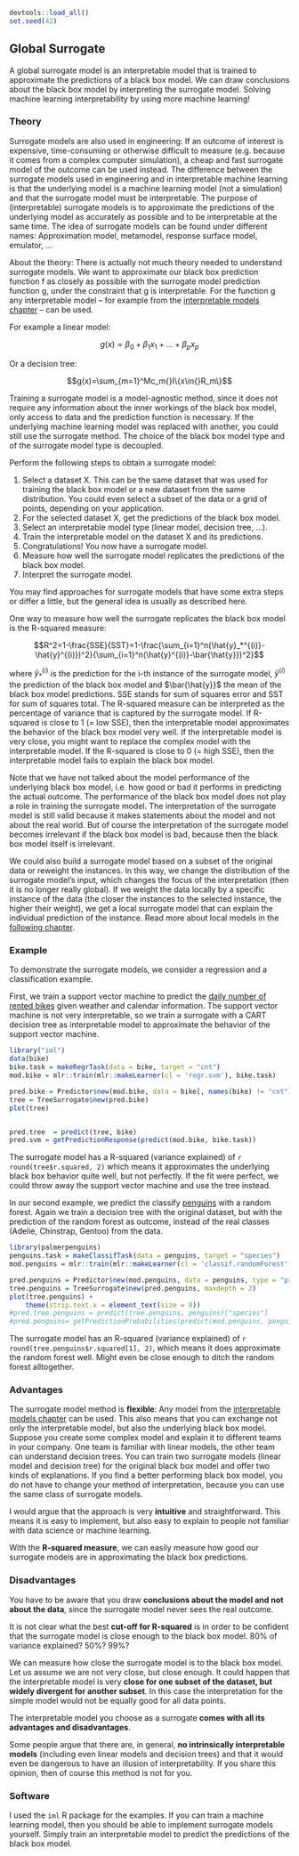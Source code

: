 ```r
devtools::load_all()
set.seed(42)
```

\newpage

## Global Surrogate  {#global}

A global surrogate model is an interpretable model that is trained to approximate the predictions of a black box model.
We can draw conclusions about the black box model by interpreting the surrogate model.
Solving machine learning interpretability by using more machine learning!


### Theory

Surrogate models are also used in engineering:
If an outcome of interest is expensive, time-consuming or otherwise difficult to measure (e.g. because it comes from a complex computer simulation), a cheap and fast surrogate model of the outcome can be used instead. 
The difference between the surrogate models used in engineering and in interpretable machine learning is that the underlying model is a machine learning model (not a simulation) and that the surrogate model must be interpretable. 
The purpose of (interpretable) surrogate models is to approximate the predictions of the underlying model as accurately as possible and to be interpretable at the same time.
The idea of surrogate models can be found under different names:
Approximation model, metamodel, response surface model, emulator, ...

About the theory: 
There is actually not much theory needed to understand surrogate models. 
We want to approximate our black box prediction function f as closely as possible with the surrogate model prediction function g, under the constraint that g is interpretable.
For the function g any interpretable model -- for example from the [interpretable models chapter](#simple) -- can be used.

For example a linear model:

$$g(x)=\beta_0+\beta_1{}x_1{}+\ldots+\beta_p{}x_p$$

Or a decision tree:

$$g(x)=\sum_{m=1}^Mc_m{}I\{x\in{}R_m\}$$

Training a surrogate model is a model-agnostic method, since it does not require any information about the inner workings of the black box model, only access to data and the prediction function is necessary. 
If the underlying machine learning model was replaced with another, you could still use the surrogate method.
The choice of the black box model type and of the surrogate model type is decoupled.

Perform the following steps to obtain a surrogate model:

1. Select a dataset X. 
This can be the same dataset that was used for training the black box model or a new dataset from the same distribution.
You could even select a subset of the data or a grid of points, depending on your application. 
1. For the selected dataset X, get the predictions of the black box model.
1. Select an interpretable model type (linear model, decision tree, ...).
1. Train the interpretable model on the dataset X and its predictions.
1. Congratulations! You now have a surrogate model.
1. Measure how well the surrogate model replicates the predictions of the black box model.
1. Interpret the surrogate model.

You may find approaches for surrogate models that have some extra steps or differ a little, but the general idea is usually as described here.

One way to measure how well the surrogate replicates the black box model is the R-squared measure: 

$$R^2=1-\frac{SSE}{SST}=1-\frac{\sum_{i=1}^n(\hat{y}_*^{(i)}-\hat{y}^{(i)})^2}{\sum_{i=1}^n(\hat{y}^{(i)}-\bar{\hat{y}})^2}$$

where $\hat{y}_*^{(i)}$ is the prediction for the i-th instance of the surrogate model, $\hat{y}^{(i)}$ the prediction of the black box model and $\bar{\hat{y}}$ the mean of the black box model predictions.
SSE stands for sum of squares error and SST for sum of squares total. 
The R-squared measure can be interpreted as the percentage of variance that is captured by the surrogate model. 
If R-squared is close to 1 (= low SSE), then the interpretable model approximates the behavior of the black box model very well. 
If the interpretable model is very close, you might want to replace the complex model with the interpretable model.
If the R-squared is close to 0 (= high SSE), then the interpretable model fails to explain the black box model.

Note that we have not talked about the model performance of the underlying black box model, i.e. how good or bad it performs in predicting the actual outcome. 
The performance of the black box model does not play a role in training the surrogate model.
The interpretation of the surrogate model is still valid because it makes statements about the model and not about the real world.
But of course the interpretation of the surrogate model becomes irrelevant if the black box model is bad, because then the black box model itself is irrelevant.

<!-- More ideas-->
We could also build a surrogate model based on a subset of the original data or reweight the instances.
In this way, we change the distribution of the surrogate model's input, which changes the focus of the interpretation (then it is no longer really global).
If we weight the data locally by a specific instance of the data (the closer the instances to the selected instance, the higher their weight), we get a local surrogate model that can explain the individual prediction of the instance.
Read more about local models in the [following chapter](#lime).

### Example

To demonstrate the surrogate models, we consider a regression and a classification example.

First, we train a support vector machine to predict the [daily number of rented bikes](#bike-data) given weather and calendar information.
The support vector machine is not very interpretable, so we train a surrogate with a CART decision tree as interpretable model to approximate the behavior of the support vector machine.

```r
library("iml")
data(bike)
bike.task = makeRegrTask(data = bike, target = "cnt")
mod.bike = mlr::train(mlr::makeLearner(cl = 'regr.svm'), bike.task)

pred.bike = Predictor$new(mod.bike, data = bike[, names(bike) != "cnt"])
tree = TreeSurrogate$new(pred.bike) 
plot(tree)


pred.tree  = predict(tree, bike)
pred.svm = getPredictionResponse(predict(mod.bike, bike.task))
```

The surrogate model has a R-squared (variance explained) of `r round(tree$r.squared, 2)` which means it approximates the underlying black box behavior quite well, but not perfectly.
If the fit were perfect, we could throw away the support vector machine and use the tree instead.

In our second example, we predict the classify [penguins](#penguins) with a random forest.
Again we train a decision tree with the original dataset, but with the prediction of the random forest as outcome, instead of the real classes (Adelie, Chinstrap, Gentoo) from the data.

```r
library(palmerpenguins)
penguins.task = makeClassifTask(data = penguins, target = "species")
mod.penguins = mlr::train(mlr::makeLearner(cl = 'classif.randomForest', predict.type = "prob"), penguins.task)

pred.penguins = Predictor$new(mod.penguins, data = penguins, type = "prob")
tree.penguins = TreeSurrogate$new(pred.penguins, maxdepth = 2) 
plot(tree.penguins) + 
	theme(strip.text.x = element_text(size = 8))
#pred.tree.penguins = predict(tree.penguins, penguins)["species"]
#pred.penguins= getPredictionProbabilities(predict(mod.penguins, penguins.task))
```

The surrogate model has an R-squared (variance explained) of `r round(tree.penguins$r.squared[1], 2)`, which means it does approximate the random forest well.
Might even be close enough to ditch the random forest alltogether.

### Advantages 

The surrogate model method is **flexible**:
Any model from the [interpretable models chapter](#simple) can be used.
This also means that you can exchange not only the interpretable model, but also the underlying black box model.
Suppose you create some complex model and explain it to different teams in your company.
One team is familiar with linear models, the other team can understand decision trees.
You can train two surrogate models (linear model and decision tree) for the original black box model and offer two kinds of explanations.
If you find a better performing black box model, you do not have to change your method of interpretation, because you can use the same class of surrogate models.

I would argue that the approach is very **intuitive** and straightforward.
This means it is easy to implement, but also easy to explain to people not familiar with data science or machine learning.

With the **R-squared measure**, we can easily measure how good our surrogate models are in approximating the black box predictions. 

### Disadvantages

You have to be aware that you draw **conclusions about the model and not about the data**, since the surrogate model never sees the real outcome.

It is not clear what the best **cut-off for R-squared** is in order to be confident that the surrogate model is close enough to the black box model.
80% of variance explained? 50%? 99%?

We can measure how close the surrogate model is to the black box model. 
Let us assume we are not very close, but close enough. 
It could happen that the interpretable model is very **close for one subset of the dataset, but widely divergent for another subset**. 
In this case the interpretation for the simple model would not be equally good for all data points.

The interpretable model you choose as a surrogate **comes with all its advantages and disadvantages**. 

Some people argue that there are, in general, **no intrinsically interpretable models** (including even linear models and decision trees) and that it would even be dangerous to have an illusion of interpretability. 
If you share this opinion, then of course this method is not for you.

### Software

I used the `iml` R package for the examples.
If you can train a machine learning model, then you should be able to implement surrogate models yourself.
Simply train an interpretable model to predict the predictions of the black box model.

